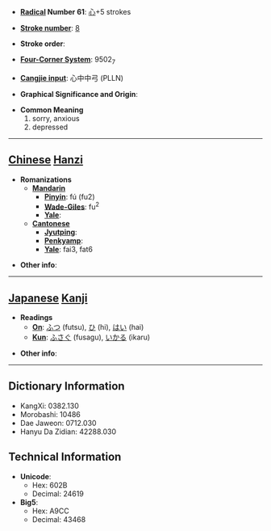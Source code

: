 * '''[[Wiktionary:Chinese radical index| Radical]] Number 61''': [[Wiktionary:Chinese radical index 心|心]]+5 strokes

* '''[[Wiktionary:Chinese total strokes index|Stroke number]]''': [[Wiktionary:Chinese total strokes index 8|8]]

* '''Stroke order''': 

* '''[[Wiktionary:Chinese four corner index|Four-Corner System]]''': 9502<sub>7</sub>

* '''[[Wiktionary:Chinese Cangjie index|Cangjie input]]''': 心中中弓 (PLLN)

* '''Graphical Significance and Origin''': 

* '''Common Meaning'''
*#sorry, anxious
*# depressed


----

== [[Chinese]] [[Hanzi]] ==

* '''Romanizations'''
** '''[[Mandarin]]'''
*** '''[[Pinyin]]''': fú (fu2)
*** '''[[Wade-Giles]]''': fu<sup>2</sup>
*** '''[[Yale]]''': 
** '''[[Cantonese]]'''
*** '''[[Jyutping]]''':
*** '''[[Penkyamp]]''': 
*** '''[[Yale]]''': fai3, fat6

* '''Other info''': 

----

== [[Japanese]] [[Kanji]] ==

* '''Readings'''
** '''[[On]]''': [[ふつ]] (futsu), [[ひ]] (hi), [[はい]] (hai)
** '''[[Kun]]''': [[ふさぐ]] (fusagu), [[いかる]] (ikaru)

* '''Other info''':  

----

== Dictionary Information ==

* KangXi: 0382.130
* Morobashi: 10486
* Dae Jaweon: 0712.030
* Hanyu Da Zidian: 42288.030

== Technical Information ==

* '''Unicode''':
** Hex: 602B
** Decimal: 24619
* '''Big5''':
** Hex: A9CC
** Decimal: 43468